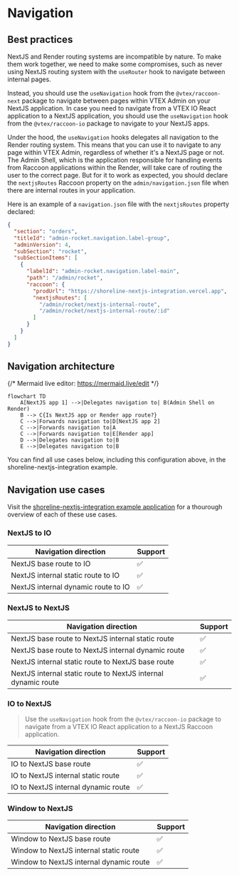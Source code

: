 # Navigation

## Best practices

NextJS and Render routing systems are incompatible by nature. To make them work together, we need to make some compromises, such as
never using NextJS routing system with the `useRouter` hook to navigate between internal pages.

Instead, you should use the `useNavigation` hook from the `@vtex/raccoon-next` package to navigate between pages within VTEX Admin on your NextJS application.
In case you need to navigate from a VTEX IO React application to a NextJS application, you should use the `useNavigation` hook from the `@vtex/raccoon-io` package to navigate to your NextJS apps.

Under the hood, the `useNavigation` hooks delegates all navigation to the Render routing system. This means that you can use it to navigate
to any page within VTEX Admin, regardless of whether it's a NextJS page or not. The Admin Shell, which is the application responsible for handling
events from Raccoon applications within the Render, will take care of routing the user to the correct page. But for it to work as expected, you should
declare the `nextjsRoutes` Raccoon property on the `admin/navigation.json` file when there are internal routes in your application.

Here is an example of a `navigation.json` file with the `nextjsRoutes` property declared:

```json
{
  "section": "orders",
  "titleId": "admin-rocket.navigation.label-group",
  "adminVersion": 4,
  "subSection": "rocket",
  "subSectionItems": [
    {
      "labelId": "admin-rocket.navigation.label-main",
      "path": "/admin/rocket",
      "raccoon": {
        "prodUrl": "https://shoreline-nextjs-integration.vercel.app",
        "nextjsRoutes": [
          "/admin/rocket/nextjs-internal-route",
          "/admin/rocket/nextjs-internal-route/:id"
        ]
      }
    }
  ]
}
```

## Navigation architecture

{/* Mermaid live editor: https://mermaid.live/edit */}

```mermaid
flowchart TD
    A[NextJS app 1] -->|Delegates navigation to| B(Admin Shell on Render)
    B --> C{Is NextJS app or Render app route?}
    C -->|Forwards navigation to|D[NextJS app 2]
    C -->|Forwards navigation to|A
    C -->|Forwards navigation to|E[Render app]
    D -->|Delegates navigation to|B
    E -->|Delegates navigation to|B
```

You can find all use cases below, including this configuration above, in the shoreline-nextjs-integration example.

## Navigation use cases

Visit the [shoreline-nextjs-integration example application](https://github.com/vtex/shoreline/tree/dev/examples/shoreline-nextjs-integration) for a thourough overview of each of these use cases.

### NextJS to IO

| Navigation direction                | Support |
| ----------------------------------- | ------- |
| NextJS base route to IO             | ✅      |
| NextJS internal static route to IO  | ✅      |
| NextJS internal dynamic route to IO | ✅      |

### NextJS to NextJS

| Navigation direction                                          | Support |
| ------------------------------------------------------------- | ------- |
| NextJS base route to NextJS internal static route             | ✅      |
| NextJS base route to NextJS internal dynamic route            | ✅      |
| NextJS internal static route to NextJS base route             | ✅      |
| NextJS internal static route to NextJS internal dynamic route | ✅      |

### IO to NextJS

> Use the `useNavigation` hook from the `@vtex/raccoon-io` package to navigate from a VTEX IO React application to a NextJS Raccoon application.

| Navigation direction                | Support |
| ----------------------------------- | ------- |
| IO to NextJS base route             | ✅      |
| IO to NextJS internal static route  | ✅      |
| IO to NextJS internal dynamic route | ✅      |

### Window to NextJS

| Navigation direction                    | Support |
| --------------------------------------- | ------- |
| Window to NextJS base route             | ✅      |
| Window to NextJS internal static route  | ✅      |
| Window to NextJS internal dynamic route | ✅      |
